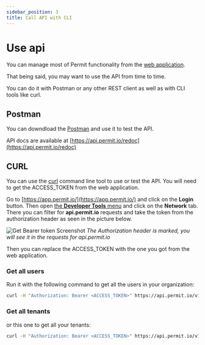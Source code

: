 ```yaml
---
sidebar_position: 3
title: Call API with CLI
---
```


# Use api

You can manage most of Permit functionality from the [web application](https://app.permit.io/).

That being said, you may want to use the API from time to time.

You can do it with Postman or any other REST client as well as with CLI tools like curl.

## Postman

You can downdload the [Postman](https://www.getpostman.com/downloads/mac) and use it to test the API.

API docs are available at [https://api.permit.io/redoc](https://api.permit.io/redoc)


## CURL

You can use the [curl](https://curl.haxx.se/) command line tool to use or test the API.
You will need to get the ACCESS_TOKEN from the web application.

Go to [https://app.permit.io/](https://app.permit.io/) and click on the **Login** button.
Then open [the **Developer Tools** menu](https://developer.chrome.com/docs/devtools/open/) and click on the **Network** tab.
There you can filter for **api.permit.io** requests and take the token from the authorization header as seen in the picture below.

![Get Bearer token Screenshot](/img/screenshots/get_bearer_token.png)
_The Authorization header is marked, you will see it in the requests for api.permit.io_

Then you can replace the ACCESS_TOKEN with the one you got from the web application.

### Get all users
Run it with the following command to get all the users in your organization:

```bash
curl -H "Authorization: Bearer <ACCESS_TOKEN>" https://api.permit.io/v1/users
```

### Get all tenants
or this one to get all your tenants:

```bash
curl -H "Authorization: Bearer <ACCESS_TOKEN>" https://api.permit.io/v1/tenants
```